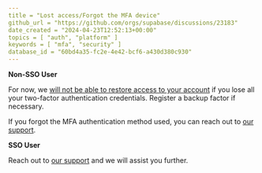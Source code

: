 ```yaml
---
title = "Lost access/Forgot the MFA device"
github_url = "https://github.com/orgs/supabase/discussions/23183"
date_created = "2024-04-23T12:52:13+00:00"
topics = [ "auth", "platform" ]
keywords = [ "mfa", "security" ]
database_id = "60bd4a35-fc2e-4e42-bcf6-a430d380c930"
---
```


**Non-SSO User**

For now, we [will not be able to restore access to your account](https://supabase.com/docs/guides/platform/multi-factor-authentication#enable-mfa) if you lose all your two-factor authentication credentials. Register a backup factor if necessary.

If you forgot the MFA authentication method used, you can reach out to [our support](https://supabase.com/dashboard/support/new).

**SSO User**

Reach out to [our support](https://supabase.com/dashboard/support/new) and we will assist you further.
